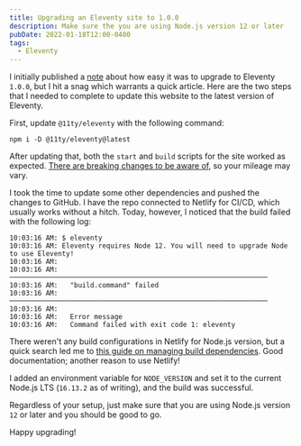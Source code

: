 ```yaml
---
title: Upgrading an Eleventy site to 1.0.0
description: Make sure the you are using Node.js version 12 or later
pubDate: 2022-01-18T12:00-0400
tags:
  - Eleventy
---
```



I initially published a [note](/notes) about how easy it was to upgrade to Eleventy `1.0.0`, but I hit a snag which warrants a quick article. Here are the two steps that I needed to complete to update this website to the latest version of Eleventy.

First, update `@11ty/eleventy` with the following command:

```shell
npm i -D @11ty/eleventy@latest
```

After updating that, both the `start` and `build` scripts for the site worked as expected. [There are breaking changes to be aware of](https://github.com/11ty/eleventy/releases/tag/v1.0.0), so your mileage may vary.

I took the time to update some other dependencies and pushed the changes to GitHub. I have the repo connected to Netlify for CI/CD, which usually works without a hitch. Today, however, I noticed that the build failed with the following log:

```
10:03:16 AM: $ eleventy
10:03:16 AM: Eleventy requires Node 12. You will need to upgrade Node to use Eleventy!
10:03:16 AM: ​
10:03:16 AM: ────────────────────────────────────────────────────────────────
10:03:16 AM:   "build.command" failed
10:03:16 AM: ────────────────────────────────────────────────────────────────
10:03:16 AM: ​
10:03:16 AM:   Error message
10:03:16 AM:   Command failed with exit code 1: eleventy
```

There weren't any build configurations in Netlify for Node.js version, but a quick search led me to [this guide on managing build dependencies](https://docs.netlify.com/configure-builds/manage-dependencies/#node-js-and-javascript). Good documentation; another reason to use Netlify!

I added an environment variable for `NODE_VERSION` and set it to the current Node.js LTS (`16.13.2` as of writing), and the build was successful.

Regardless of your setup, just make sure that you are using Node.js version `12` or later and you should be good to go. <Emoji symbol="🚀" />

Happy upgrading!
